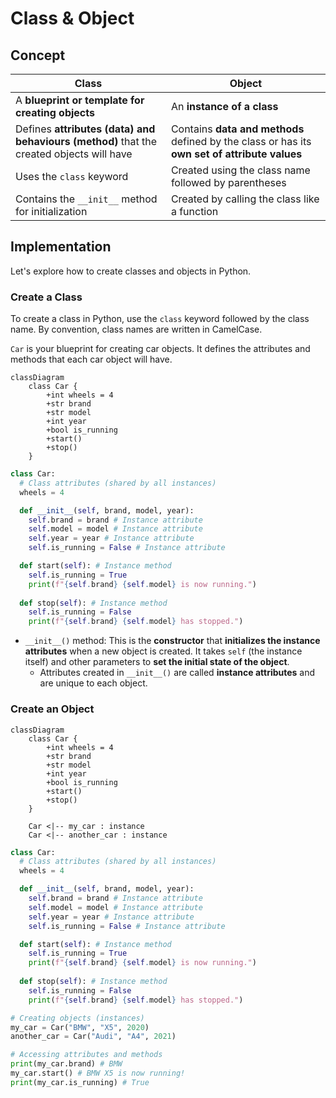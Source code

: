 # Class & Object

## Concept

| Class | Object |
| ----- | ------ |
| A **blueprint or template for creating objects** | An **instance of a class** |
| Defines **attributes (data) and behaviours (method)** that the created objects will have | Contains **data and methods** defined by the class or has its **own set of attribute values** |
| Uses the `class` keyword | Created using the class name followed by parentheses |
| Contains the `__init__` method for initialization | Created by calling the class like a function |

## Implementation

Let's explore how to create classes and objects in Python.

<Steps>

### Create a Class

To create a class in Python, use the `class` keyword followed by the class name. By convention, class names are written in CamelCase.

`Car` is your blueprint for creating car objects. It defines the attributes and methods that each car object will have.

```mermaid
classDiagram
    class Car {
        +int wheels = 4
        +str brand
        +str model
        +int year
        +bool is_running
        +start()
        +stop()
    }
```

```python filename="car.py"
class Car:
  # Class attributes (shared by all instances)
  wheels = 4

  def __init__(self, brand, model, year):
    self.brand = brand # Instance attribute
    self.model = model # Instance attribute
    self.year = year # Instance attribute
    self.is_running = False # Instance attribute

  def start(self): # Instance method
    self.is_running = True
    print(f"{self.brand} {self.model} is now running.")
  
  def stop(self): # Instance method
    self.is_running = False
    print(f"{self.brand} {self.model} has stopped.")
```
- `__init__()` method: This is the **constructor** that **initializes the instance attributes** when a new object is created. It takes `self` (the instance itself) and other parameters to **set the initial state of the object**.
  - Attributes created in `__init__()` are called **instance attributes** and are unique to each object.

### Create an Object

```mermaid
classDiagram
    class Car {
        +int wheels = 4
        +str brand
        +str model
        +int year
        +bool is_running
        +start()
        +stop()
    }

    Car <|-- my_car : instance
    Car <|-- another_car : instance
```

```python filename="car.py" {20-21}
class Car:
  # Class attributes (shared by all instances)
  wheels = 4

  def __init__(self, brand, model, year):
    self.brand = brand # Instance attribute
    self.model = model # Instance attribute
    self.year = year # Instance attribute
    self.is_running = False # Instance attribute

  def start(self): # Instance method
    self.is_running = True
    print(f"{self.brand} {self.model} is now running.")
  
  def stop(self): # Instance method
    self.is_running = False
    print(f"{self.brand} {self.model} has stopped.")

# Creating objects (instances)
my_car = Car("BMW", "X5", 2020)
another_car = Car("Audi", "A4", 2021)

# Accessing attributes and methods
print(my_car.brand) # BMW
my_car.start() # BMW X5 is now running!
print(my_car.is_running) # True
```

</Steps>